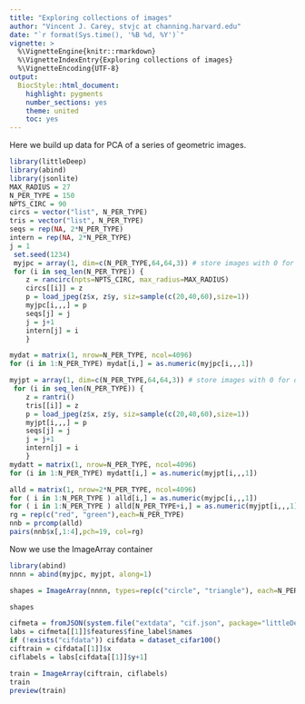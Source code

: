 ```yaml
---
title: "Exploring collections of images"
author: "Vincent J. Carey, stvjc at channing.harvard.edu"
date: "`r format(Sys.time(), '%B %d, %Y')`"
vignette: >
  %\VignetteEngine{knitr::rmarkdown}
  %\VignetteIndexEntry{Exploring collections of images}
  %\VignetteEncoding{UTF-8}
output:
  BiocStyle::html_document:
    highlight: pygments
    number_sections: yes
    theme: united
    toc: yes
---
```




Here we build up data for PCA of a series
of geometric images.
```r
library(littleDeep)
library(abind)
library(jsonlite)
MAX_RADIUS = 27
N_PER_TYPE = 150
NPTS_CIRC = 90
circs = vector("list", N_PER_TYPE)
tris = vector("list", N_PER_TYPE)
seqs = rep(NA, 2*N_PER_TYPE)
intern = rep(NA, 2*N_PER_TYPE)
j = 1
 set.seed(1234)
 myjpc = array(1, dim=c(N_PER_TYPE,64,64,3)) # store images with 0 for dark
 for (i in seq_len(N_PER_TYPE)) { 
    z = rancirc(npts=NPTS_CIRC, max_radius=MAX_RADIUS) 
    circs[[i]] = z
    p = load_jpeg(z$x, z$y, siz=sample(c(20,40,60),size=1)) 
    myjpc[i,,,] = p 
    seqs[j] = j
    j = j+1
    intern[j] = i
    }

mydat = matrix(1, nrow=N_PER_TYPE, ncol=4096)
for (i in 1:N_PER_TYPE) mydat[i,] = as.numeric(myjpc[i,,,1])

myjpt = array(1, dim=c(N_PER_TYPE,64,64,3)) # store images with 0 for dark
 for (i in seq_len(N_PER_TYPE)) { 
    z = rantri() 
    tris[[i]] = z
    p = load_jpeg(z$x, z$y, siz=sample(c(20,40,60),size=1)) 
    myjpt[i,,,] = p 
    seqs[j] = j
    j = j+1
    intern[j] = i
    }
mydatt = matrix(1, nrow=N_PER_TYPE, ncol=4096)
for (i in 1:N_PER_TYPE) mydatt[i,] = as.numeric(myjpt[i,,,1])

alld = matrix(1, nrow=2*N_PER_TYPE, ncol=4096)
for ( i in 1:N_PER_TYPE ) alld[i,] = as.numeric(myjpc[i,,,1])
for ( i in 1:N_PER_TYPE ) alld[N_PER_TYPE+i,] = as.numeric(myjpt[i,,,1])
rg = rep(c("red", "green"),each=N_PER_TYPE)
nnb = prcomp(alld)
pairs(nnb$x[,1:4],pch=19, col=rg)
```

Now we use the ImageArray container

```r
library(abind)
nnnn = abind(myjpc, myjpt, along=1)

shapes = ImageArray(nnnn, types=rep(c("circle", "triangle"), each=N_PER_TYPE))

shapes

cifmeta = fromJSON(system.file("extdata", "cif.json", package="littleDeep"))
labs = cifmeta[[1]]$features$fine_label$names
if (!exists("cifdata")) cifdata = dataset_cifar100()
ciftrain = cifdata[[1]]$x
ciflabels = labs[cifdata[[1]]$y+1]

train = ImageArray(ciftrain, ciflabels)
train
preview(train)
```

